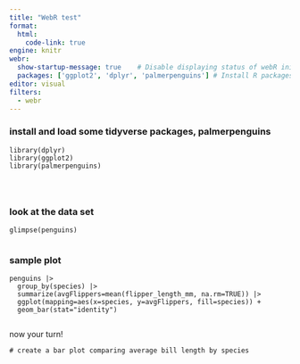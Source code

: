 ```yaml
---
title: "WebR test"
format: 
  html:
    code-link: true
engine: knitr
webr: 
  show-startup-message: true    # Disable displaying status of webR initialization
  packages: ['ggplot2', 'dplyr', 'palmerpenguins'] # Install R packages on document open
editor: visual
filters: 
  - webr
---
```


### install and load some tidyverse packages, palmerpenguins

```webr-r


library(dplyr)
library(ggplot2)
library(palmerpenguins)




```

### look at the data set

```webr-r

glimpse(penguins)


```

### sample plot

```webr-r

penguins |>
  group_by(species) |>
  summarize(avgFlippers=mean(flipper_length_mm, na.rm=TRUE)) |>
  ggplot(mapping=aes(x=species, y=avgFlippers, fill=species)) +
  geom_bar(stat="identity")


```

now your turn! 

```webr-r
# create a bar plot comparing average bill length by species



```
